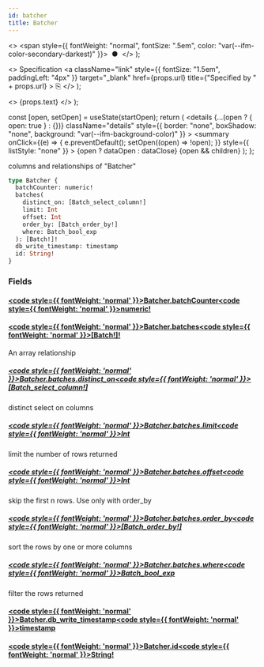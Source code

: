 ```yaml
---
id: batcher
title: Batcher
---
```


<head>
  <meta content="noindex" name="robots" />
  <meta charset="utf-8" />
</head>

  <>
    <span style={{ fontWeight: "normal", fontSize: ".5em", color: "var(--ifm-color-secondary-darkest)" }}>
      &nbsp;●&nbsp;
    </span>
  </>
);

  <>
    Specification
    <a
      className="link"
      style={{ fontSize: "1.5em", paddingLeft: "4px" }}
      target="_blank"
      href={props.url}
      title={"Specified by " + props.url}
    >
      ⎘
    </a>
  </>
);

  <>
    <span className={props.class}>{props.text}</span>
  </>
);


  const [open, setOpen] = useState(startOpen);
  return (
    <details
      {...(open ? { open: true } : {})}
      className="details"
      style={{ border: "none", boxShadow: "none", background: "var(--ifm-background-color)" }}
    >
      <summary
        onClick={(e) => {
          e.preventDefault();
          setOpen((open) => !open);
        }}
        style={{ listStyle: "none" }}
      >
        {open ? dataOpen : dataClose}
      </summary>
      {open && children}
    </details>
  );
};

columns and relationships of "Batcher"

```graphql
type Batcher {
  batchCounter: numeric!
  batches(
    distinct_on: [Batch_select_column!]
    limit: Int
    offset: Int
    order_by: [Batch_order_by!]
    where: Batch_bool_exp
  ): [Batch!]!
  db_write_timestamp: timestamp
  id: String!
}
```

### Fields

#### [<code style={{ fontWeight: 'normal' }}>Batcher.<b>batchCounter</b></code>](#)<Bullet />[<code style={{ fontWeight: 'normal' }}><b>numeric!</b></code>](/docs/api/flow/graphql/envio/scalars/numeric.mdx) <Badge class="badge badge--secondary badge--non_null" text="non-null"/> <Badge class="badge badge--secondary " text="scalar"/>

#### [<code style={{ fontWeight: 'normal' }}>Batcher.<b>batches</b></code>](#)<Bullet />[<code style={{ fontWeight: 'normal' }}><b>[Batch!]!</b></code>](/docs/api/flow/graphql/envio/objects/batch.mdx) <Badge class="badge badge--secondary badge--non_null" text="non-null"/> <Badge class="badge badge--secondary " text="object"/>

An array relationship

##### [<code style={{ fontWeight: 'normal' }}>Batcher.batches.<b>distinct_on</b></code>](#)<Bullet />[<code style={{ fontWeight: 'normal' }}><b>[Batch_select_column!]</b></code>](/docs/api/flow/graphql/envio/enums/batch-select-column.mdx) <Badge class="badge badge--secondary " text="list"/> <Badge class="badge badge--secondary " text="enum"/>

distinct select on columns

##### [<code style={{ fontWeight: 'normal' }}>Batcher.batches.<b>limit</b></code>](#)<Bullet />[<code style={{ fontWeight: 'normal' }}><b>Int</b></code>](/docs/api/flow/graphql/envio/scalars/int.mdx) <Badge class="badge badge--secondary " text="scalar"/>

limit the number of rows returned

##### [<code style={{ fontWeight: 'normal' }}>Batcher.batches.<b>offset</b></code>](#)<Bullet />[<code style={{ fontWeight: 'normal' }}><b>Int</b></code>](/docs/api/flow/graphql/envio/scalars/int.mdx) <Badge class="badge badge--secondary " text="scalar"/>

skip the first n rows. Use only with order_by

##### [<code style={{ fontWeight: 'normal' }}>Batcher.batches.<b>order_by</b></code>](#)<Bullet />[<code style={{ fontWeight: 'normal' }}><b>[Batch_order_by!]</b></code>](/docs/api/flow/graphql/envio/inputs/batch-order-by.mdx) <Badge class="badge badge--secondary " text="list"/> <Badge class="badge badge--secondary " text="input"/>

sort the rows by one or more columns

##### [<code style={{ fontWeight: 'normal' }}>Batcher.batches.<b>where</b></code>](#)<Bullet />[<code style={{ fontWeight: 'normal' }}><b>Batch_bool_exp</b></code>](/docs/api/flow/graphql/envio/inputs/batch-bool-exp.mdx) <Badge class="badge badge--secondary " text="input"/>

filter the rows returned

#### [<code style={{ fontWeight: 'normal' }}>Batcher.<b>db_write_timestamp</b></code>](#)<Bullet />[<code style={{ fontWeight: 'normal' }}><b>timestamp</b></code>](/docs/api/flow/graphql/envio/scalars/timestamp.mdx) <Badge class="badge badge--secondary " text="scalar"/>

#### [<code style={{ fontWeight: 'normal' }}>Batcher.<b>id</b></code>](#)<Bullet />[<code style={{ fontWeight: 'normal' }}><b>String!</b></code>](/docs/api/flow/graphql/envio/scalars/string.mdx) <Badge class="badge badge--secondary badge--non_null" text="non-null"/> <Badge class="badge badge--secondary " text="scalar"/>
